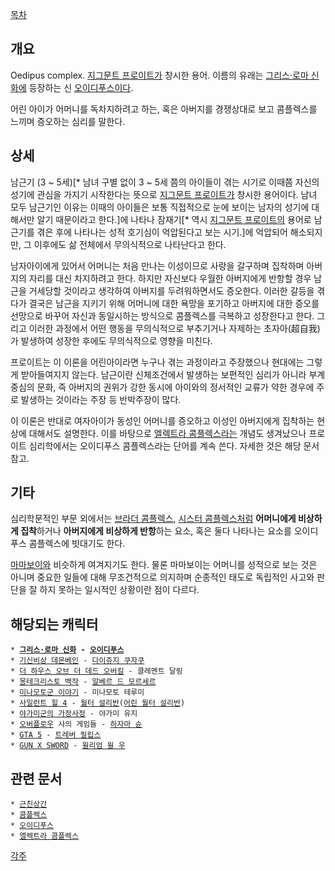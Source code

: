 [[목차]]

== 개요 ==
Oedipus complex. [[지그문트 프로이트]]가 창시한 용어. 이름의 유래는 [[그리스·로마 신화]]에 등장하는 신 [[오이디푸스]]이다.

어린 아이가 어머니를 독차지하려고 하는, 혹은 아버지를 경쟁상대로 보고 콤플렉스를 느끼며 증오하는 심리를 말한다.

== 상세 ==
남근기 (3 ~ 5세)[* 남녀 구별 없이 3 ~ 5세 쯤의 아이들이 겪는 시기로 이때쯤 자신의 성기에 관심을 가지기 시작한다는 뜻으로 [[지그문트 프로이트]]가 창시한 용어이다. 남녀 모두 남근기인 이유는 이때의 아이들은 보통 직접적으로 눈에 보이는 남자의 성기에 대해서만 알기 때문이라고 한다.]에 나타나 잠재기[* 역시 [[지그문트 프로이트]]의 용어로 남근기를 겪은 후에 나타나는 성적 호기심이 억압된다고 보는 시기.]에 억압되어 해소되지만, 그 이후에도 삶 전체에서 무의식적으로 나타난다고 한다.

남자아이에게 있어서 어머니는 처음 만나는 이성이므로 사랑을 갈구하며 집착하며 아버지의 자리를 대신 차지하려고 한다. 하지만 자신보다 우월한 아버지에게 반항할 경우 남근을 거세당할 것이라고 생각하여 아버지를 두려워하면서도 증오한다. 이러한 갈등을 겪다가 결국은 남근을 지키기 위해 어머니에 대한 욕망을 포기하고 아버지에 대한 증오를 선망으로 바꾸어 자신과 동일시하는 방식으로 콤플렉스를 극복하고 성장한다고 한다. 그리고 이러한 과정에서 어떤 행동을 무의식적으로 부추기거나 자제하는 초자아(超自我)가 발생하여 성장한 후에도 무의식적으로 영향을 미친다.

프로이트는 이 이론을 어린아이라면 누구나 겪는 과정이라고 주장했으나 현대에는 그렇게 받아들여지지 않는다. 남근이란 신체조건에서 발생하는 보편적인 심리가 아니라 부계중심의 문화, 즉 아버지의 권위가 강한 동시에 아이와의 정서적인 교류가 약한 경우에 주로 발생하는 것이라는 주장 등 반박주장이 많다.

이 이론은 반대로 여자아이가 동성인 어머니를 증오하고 이성인 아버지에게 집착하는 현상에 대해서도 설명한다. 이를 바탕으로 [[엘렉트라 콤플렉스]]라는 개념도 생겨났으나 프로이트 심리학에서는 오이디푸스 콤플렉스라는 단어를 계속 쓴다. 자세한 것은 해당 문서 참고.

== 기타 ==
심리학문적인 부문 외에서는 [[브라더 콤플렉스]], [[시스터 콤플렉스]]처럼 '''어머니에게 비상하게 집착'''하거나 '''아버지에게 비상하게 반항'''하는 요소, 혹은 둘다 나타나는 요소를 오이디푸스 콤플렉스에 빗대기도 한다.

[[마마보이]]와 비슷하게 여겨지기도 한다. 물론 마마보이는 어머니를 성적으로 보는 것은 아니며 중요한 일들에 대해 무조건적으로 의지하며 순종적인 태도로 독립적인 사고와 판단을 잘 하지 못하는 일시적인 상황이란 점이 다르다.

== 해당되는 캐릭터 ==
 * '''[[그리스·로마 신화]] - [[오이디푸스]]'''
 * [[기신비상 데몬베인]] - [[다이쥬지 쿠자쿠]]
 * [[더 하우스 오브 더 데드 오버킬]] - 클레멘트 달링
 * [[몽테크리스토 백작]] - [[알베르 드 모르세르]]
 * [[미나모토군 이야기]] - 미나모토 테루미
 * [[사일런트 힐 4]] - [[월터 설리반]]([[어린 월터 설리반]])
 * [[야가미군의 가정사정]] - 야가미 유지
 * [[오버플로우]] 사의 게임들 - [[하자마 슌]]
 * [[GTA 5]] - [[트레버 필립스]]
 * [[GUN X SWORD]] - [[윌리엄 윌 우]]

== 관련 문서 ==
 * [[근친상간]]
 * [[콤플렉스]]
 * [[오이디푸스]]
 * [[엘렉트라 콤플렉스]]

[[각주]]
